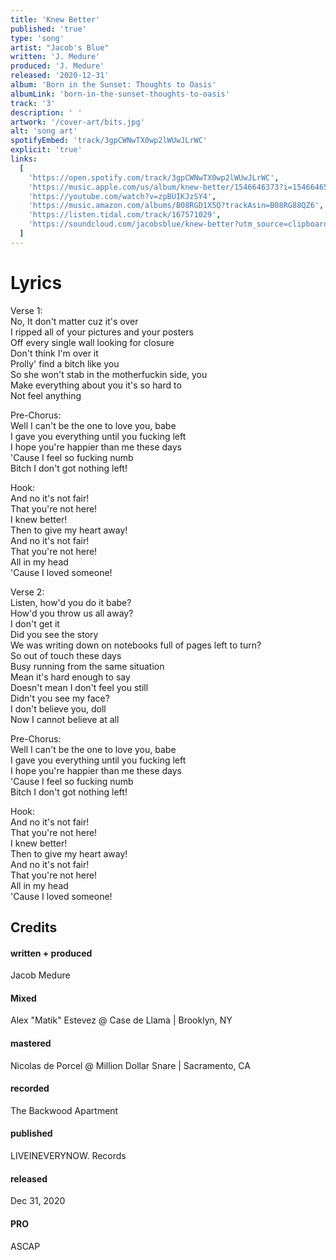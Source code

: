 ```yaml
---
title: 'Knew Better'
published: 'true'
type: 'song'
artist: "Jacob's Blue"
written: 'J. Medure'
produced: 'J. Medure'
released: '2020-12-31'
album: 'Born in the Sunset: Thoughts to Oasis'
albumLink: 'born-in-the-sunset-thoughts-to-oasis'
track: '3'
description: ' '
artwork: '/cover-art/bits.jpg'
alt: 'song art'
spotifyEmbed: 'track/3gpCWNwTX0wp2lWUwJLrWC'
explicit: 'true'
links:
  [
    'https://open.spotify.com/track/3gpCWNwTX0wp2lWUwJLrWC',
    'https://music.apple.com/us/album/knew-better/1546646373?i=1546646559&app=music',
    'https://youtube.com/watch?v=zpBUIKJzSY4',
    'https://music.amazon.com/albums/B08RGD1X5Q?trackAsin=B08RG88QZ6',
    'https://listen.tidal.com/track/167571029',
    'https://soundcloud.com/jacobsblue/knew-better?utm_source=clipboard&utm_medium=text&utm_campaign=social_sharing',
  ]
---
```


# Lyrics

Verse 1:  
No, It don't matter cuz it's over  
I ripped all of your pictures and your posters  
Off every single wall looking for closure  
Don't think I'm over it  
Prolly' find a bitch like you  
So she won't stab in the motherfuckin side, you  
Make everything about you it's so hard to  
Not feel anything

Pre-Chorus:  
Well I can't be the one to love you, babe  
I gave you everything until you fucking left  
I hope you're happier than me these days  
'Cause I feel so fucking numb  
Bitch I don't got nothing left!

Hook:  
And no it's not fair!  
That you're not here!  
I knew better!  
Then to give my heart away!  
And no it's not fair!  
That you're not here!  
All in my head  
'Cause I loved someone!

Verse 2:  
Listen, how'd you do it babe?  
How'd you throw us all away?  
I don't get it  
Did you see the story  
We was writing down on notebooks full of pages left to turn?  
So out of touch these days  
Busy running from the same situation  
Mean it's hard enough to say  
Doesn't mean I don't feel you still  
Didn't you see my face?  
I don't believe you, doll  
Now I cannot believe at all

Pre-Chorus:  
Well I can't be the one to love you, babe  
I gave you everything until you fucking left  
I hope you're happier than me these days  
'Cause I feel so fucking numb  
Bitch I don't got nothing left!

Hook:  
And no it's not fair!  
That you're not here!  
I knew better!  
Then to give my heart away!  
And no it's not fair!  
That you're not here!  
All in my head  
'Cause I loved someone!

## Credits

<div className="album-credits flex-col w-full not-prose justify-start">
  <div className="credit flex-auto flex-grow">
    <h4>written + produced</h4>
    <p>Jacob Medure</p>
  </div>
  <div className="credit flex-auto flex-grow">
    <h4>Mixed</h4>
    <p>Alex "Matik" Estevez @ Case de Llama | Brooklyn, NY</p>
  </div>
  <div className="credit flex-auto flex-grow">
    <h4>mastered</h4>
    <p>Nicolas de Porcel @ Million Dollar Snare | Sacramento, CA</p>
  </div>
  <div className="credit flex-auto flex-grow">
    <h4>recorded</h4>
    <p>The Backwood Apartment</p>
  </div>
  <div className="credit flex-auto flex-grow">
    <h4>published</h4>
    <p>LIVEINEVERYNOW. Records</p>
  </div>
  <div className="credit flex-auto flex-grow">
    <h4>released</h4>
    <p>Dec 31, 2020</p>
  </div>
  <div className="credit flex-auto flex-grow">
    <h4>PRO</h4>
    <p>ASCAP</p>
  </div>
</div>
